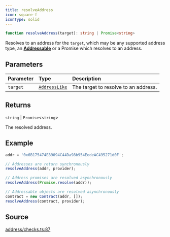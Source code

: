```yaml
---
title: resolveAddress
icon: square-f
iconType: solid
---
```


```ts
function resolveAddress(target): string | Promise<string>
```

Resolves to an address for the `target`, which may be any supported address type, an
[**Addressable**](../interfaces/Addressable) or a Promise which resolves to an address.

## Parameters

| Parameter | Type | Description |
| :------ | :------ | :------ |
| `target` | [`AddressLike`](/sdk/content/type-aliases/AddressLike) | The target to resolve to an address. |

## Returns

`string` \| `Promise`\<`string`\>

The resolved address.

## Example

```js
addr = '0x6B175474E89094C44Da98b954EedeAC495271d0F';

// Addresses are return synchronously
resolveAddress(addr, provider);

// Address promises are resolved asynchronously
resolveAddress(Promise.resolve(addr));

// Addressable objects are resolved asynchronously
contract = new Contract(addr, []);
resolveAddress(contract, provider);
```

## Source

[address/checks.ts:87](https://github.com/dominant-strategies/quais.js/blob/26d93fdb30e22e8d90f8961be00d5a6d512f9636/src/address/checks.ts#L87)
